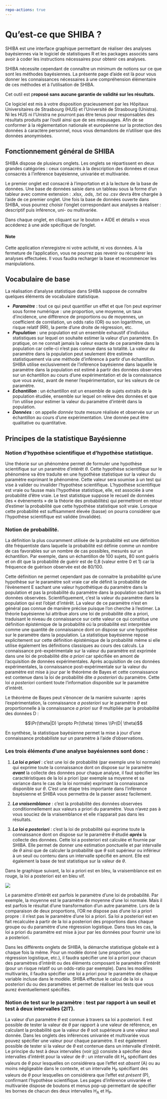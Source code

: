 ```yaml
---
repo-actions: true
---
```


# Qu'est-ce que SHIBA ?


SHIBA est une interface graphique permettant de réaliser des analyses bayésiennes via le logiciel de statistiques R et les packages associés sans avoir à coder les instructions nécessaires pour obtenir ces analyses.

SHIBA nécessite cependant de connaître un minimum de notions sur ce que sont les méthodes bayésiennes. La présente page d'aide est là pour vous donner les connaissances nécessaires à une compréhension élémentaire de ces méthodes et à l'utilisation de SHIBA.

Cet outil est p**roposé sans aucune garantie de validité sur les résultats.**

Ce logiciel est mis à votre disposition gracieusement par les Hôpitaux Universitaires de Strasbourg (HUS) et l'Université de Strasbourg (Unistra). Ni les HUS ni l'Unistra ne pourront pas être tenus pour responsables des résultats produits par l'outil ainsi que de ses mésusages. Afin de se conformer à la règlementation nationale et européenne sur la protection des données à caractère personnel, nous vous demandons de n'utiliser que des données anonymisées.

## Fonctionnement général de SHIBA

SHIBA dispose de plusieurs onglets. Les onglets se répartissent en deux grandes catégories : ceux consacrés à la description des données et ceux consacrés à l'inférence bayésienne, univariée et multivariée.

Le premier onglet est consacré à l'importation et à la lecture de la base de données. Une base de données saisie dans un tableau sous la forme d'un tableur avec comme extension : .xlsx, .ods, .txt ou .csv devra être chargée à l'aide de ce premier onglet. Une fois la base de données ouverte dans SHIBA, vous pourrez choisir l'onglet correspondant aux analyses à réaliser : descriptif puis inférence, uni- ou multivariée.

Dans chaque onglet, en cliquant sur le bouton « AIDE et détails » vous accéderez à une aide spécifique de l'onglet.


#### Note {-}

Cette application n'enregistre ni votre activité, ni vos données. A la fermeture de l'application, vous ne pourrez pas revenir ou récupérer les analyses effectuées. Il vous faudra recharger la base et recommencer les manipulations.

## Vocabulaire de base

La réalisation d'analyse statistique dans SHIBA suppose de connaître quelques éléments de vocabulaire statistique.

-   ***Paramètre*** : tout ce qui peut quantifier un effet et que l'on peut exprimer sous forme numérique : une proportion, une moyenne, un taux d'incidence, une différence de proportions ou de moyennes, un coefficient de corrélation, un odds ratio (OR) ou son logarithme, un risque relatif (RR), la pente d'une droite de régression, etc.
-   ***Population*** : une population est un ensemble exhaustif d'individus statistiques sur lequel on souhaite estimer la valeur d'un paramètre. En pratique, on ne connait jamais la valeur exacte de ce paramètre dans la population car celle-ci n'est pas connue dans sa totalité. La valeur du paramètre dans la population peut seulement être estimée statistiquement via une méthode d'inférence à partir d'un échantillon. SHIBA utilise exclusivement de l'inférence bayésienne dans laquelle le paramètre dans la population est estimé à partir des données observées sur un échantillon au cours d'une expérimentation et de la connaissance que vous aviez, avant de mener l'expérimentation, sur les valeurs de ce paramètre.
-   ***Echantillon*** : un échantillon est un ensemble de sujets extraits de la population étudiée, ensemble sur lequel on relève des données et que l'on utilise pour estimer la valeur du paramètre d'intérêt dans la population.
-   ***Données*** : on appelle *donnée* toute mesure réalisée et observée sur un échantillon au cours d'une expérimentation. Une donnée peut être qualitative ou quantitative.

## Principes de la statistique Bayésienne

### Notion d'hypothèse scientifique et d'hypothèse statistique.

Une théorie sur un phénomène permet de formuler une hypothèse scientifique sur un paramètre d'intérêt $\theta$. Cette hypothèse scientifique sur le phénomène va être traduite en une hypothèse statistique sur la valeur du paramètre exprimant le phénomène. Cette valeur sera soumise à un test qui vise à valider ou invalider l'hypothèse scientifique. L'hypothèse scientifique est vraie ou fausse mais l'hypothèse statistique, elle, est associée à une probabilité d'être vraie. Le test statistique suppose le recueil de données (les « évènements » de la théorie des probabilités) qui permettront en retour d'estimer la probabilité que cette hypothèse statistique soit vraie. Lorsque cette probabilité est suffisamment élevée (basse) on pourra considérer que l'hypothèse scientifique est validée (invalidée).

### Notion de probabilité.

La définition la plus couramment utilisée de la probabilité est une définition dite fréquentiste dans laquelle la probabilité est définie comme un nombre de cas favorables sur un nombre de cas possibles, mesurés sur un échantillon. Par exemple, dans un échantillon de 100 sujets, 80 sont guéris et on dit que la probabilité de guérir est de 0,8 (valeur entre 0 et 1) car la fréquence de guérison observée est de 80/100.

Cette définition ne permet cependant pas de connaitre la probabilité qu'une hypothèse sur le paramètre soit vraie car elle définit la probabilité de l'évènement E sachant une valeur hypothétique du paramètre dans la population et pas la probabilité du paramètre dans la population sachant les données observées. Scientifiquement, c'est la valeur du paramètre dans la population qui est l'objet d'intérêt. La valeur de ce paramètre n'est en général pas connue de manière précise puisque l'on cherche à l'estimer. La théorie bayésienne lui attribue alors une loi de probabilité dite a priori, traduisant le niveau de connaissance sur cette valeur ce qui constitue une définition épistémique de la probabilité où la probabilité est interprétée comme une quantité de connaissance dont on dispose sur une hypothèse sur le paramètre dans la population. La statistique bayésienne repose explicitement sur cette définition épistémique de la probabilité même si elle utilise également les définitions classiques au cours des calculs. La connaissance pré-expérimentale sur la valeur du paramètre est exprimée dans une loi de probabilité dite *a priori* car spécifiée en amont de l'acquisition de données expérimentales. Après acquisition de ces données expérimentales, la connaissance post-expérimentale sur la valeur du paramètre est mise à jour par le théorème de Bayes et cette connaissance est contenue dans la loi de probabilité dite *a posteriori* du paramètre. Cette loi *a posteriori* contient toute l'information disponible sur le paramètre d'intérêt.

Le théorème de Bayes peut s'énoncer de la manière suivante : après l'expérimentation, la connaissance *a posteriori* sur le paramètre $\theta$ est proportionnelle à la connaissance *a priori* sur $\theta$ multipliée par la probabilité des données D :

$$\Pr(\theta|D) \propto Pr(\theta) \times \\Pr(D| \theta)$$

En synthèse, la statistique bayésienne permet la mise à jour d'une connaissance probabiliste sur un paramètre à l'aide d'observations.

### Les trois éléments d'une analyse bayésiennes sont donc :

1.  ***La loi a priori*** : c'est une loi de probabilité (par exemple une loi normale) qui exprime toute la connaissance dont on dispose sur le paramètre ***avant*** la collecte des données  pour chaque analyse, il faut spécifier les caractéristiques de la loi a priori (par exemple sa moyenne et sa variance dans le cas de la loi normale) exprimant la connaissance disponible sur $\theta$. C'est une étape très importante dans l'inférence bayésienne et SHIBA vous permettra de la passer assez facilement.

2.  ***La vraisemblance*** : c'est la probabilité des données observées conditionnellement aux valeurs a priori du paramètre. Vous n'avez pas à vous souciez de la vraisemblance et elle n'apparait pas dans les résultats.

3.  ***La loi a posteriori*** : c'est la loi de probabilité qui exprime toute la connaissance dont on dispose sur le paramètre $\theta$ étudié ***après*** la collecte des données. Cette loi a posteriori est calculée et fournie par SHIBA. Elle permet de donner une estimation ponctuelle et par intervalle de $\theta$ ainsi que de calculer la probabilité que $\theta$ soit supérieur ou inférieur à un seuil ou contenu dans un intervalle spécifié en amont. Elle est également la base de test statistique sur la valeur de $\theta$.

Dans le graphique suivant, la loi a priori est en bleu, la vraisemblance est en rouge, la loi a posteriori est en bleu vif.

![](images/loi_post.png)

Le paramètre d'intérêt est parfois le paramètre d'une loi de probabilité. Par exemple, la moyenne est le paramètre de moyenne d'une loi normale. Mais il est parfois le résultat d'une transformation d'un autre paramètre. Lors de la comparaison de deux proportions, l'OR ne dispose pas d'une loi a priori propre : il n'est pas le paramètre d'une loi a priori. Sa loi a posteriori est en fait recalculée à partir de la loi a posteriori des proportions dans chaque groupe ou du paramètre d'une régression logistique. Dans tous les cas, la loi a priori du paramètre est mise à jour par les données pour fournir une loi a posteriori.

Dans les différents onglets de SHIBA, la démarche statistique globale est à chaque fois la même. Pour un modèle donné (une proportion, une régression logistique, etc.), il faudra spécifier une loi a priori pour chacun des paramètres d'intérêt ou des éléments composant le paramètre d'intérêt (pour un risque relatif ou un odds-ratio par exemple). Dans les modèles multivariés, il faudra spécifier une loi a priori pour le paramètre de chaque variable incluse dans le modèle. SHIBA effectue le calcul de la loi a posteriori du ou des paramètres et permet de réaliser les tests que vous aurez éventuellement spécifiés.

### Notion de test sur le paramètre : test par rapport à un seuil et test à deux intervalles (2IT).

La valeur d'un paramètre $\theta$ est connue à travers sa loi a posteriori. Il est possible de tester la valeur de $\theta$ par rapport à une valeur de référence, en calculant la probabilité que la valeur de $\theta$ soit supérieure à une valeur seuil donnée. Dans les onglets des inférences univariée et multivariée vous pouvez spécifier une valeur pour chaque paramètre. Il est également possible de tester si la valeur de $\theta$ est contenue dans un intervalle d'intérêt. Le principe du test à deux intervalles (voir [ici](https://arxiv.org/abs/2107.01271)) consiste à spécifier deux intervalles d'intérêt pour la valeur de $\theta$ : un intervalle dit H<sub>A</sub> spécifiant des valeurs de $\theta$ pour lesquelles on considérera que l'effet est *absent* (A) ou au moins négligeable dans le contexte, et un intervalle H<sub>P</sub> spécifiant des valeurs de $\theta$ pour lesquelles on considérera que l'effet est *présent* (P), confirmant l'hypothèse scientifique. Les pages d'inférence univariée et multivariée dispose de boutons et menus pop-up permettant de spécifier les bornes de chacun des deux intervalles H<sub>A</sub> et H<sub>P</sub>.
